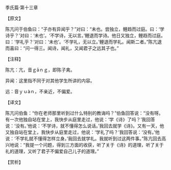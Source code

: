 

季氏篇·第十三章

【原文】

陈亢问于伯鱼曰：“子亦有异闻乎？”对曰：“未也。尝独立，鲤趋而过庭。曰：‘学诗乎？’对曰：‘未也’。‘不学诗，无以言。’鲤退而学诗。他日又独立，鲤趋而过庭。曰：‘学礼乎？’对曰：‘未也’。‘不学礼，无以立。’鲤退而学礼。闻斯二者。”陈亢退而喜曰：“问一得三。闻诗，闻礼，又闻君子之远其子也。”

【注释】

陈亢：亢，音ｇāｎｇ，即陈子禽。

异闻：这里指不同于对其他学生所讲的内容。

远：音ｙｕàｎ，不亲近，不偏爱。

【译文】

陈亢问伯鱼：“你在老师那里听到过什么特别的教诲吗？”伯鱼回答说：“没有呀。有一次他独自站在堂上，我快步从庭里走过，他说：‘学《诗》了吗？’我回答说：‘没有。’他说：‘不学诗，就不懂得怎么说话。’我回去就学《诗》。又有一天，他又独自站在堂上，我快步从庭里走过，他说：‘学礼了吗？’我回答说：‘没有。’他说：‘不学礼就不懂得怎样立身。’我回去就学礼。我就听到过这两件事。”陈亢回去高兴地说：“我提一个问题，得到三方面的收获，听了关于《诗》的道理，听了关于礼的道理，又听了君子不偏爱自己儿子的道理。”

【赏析】

